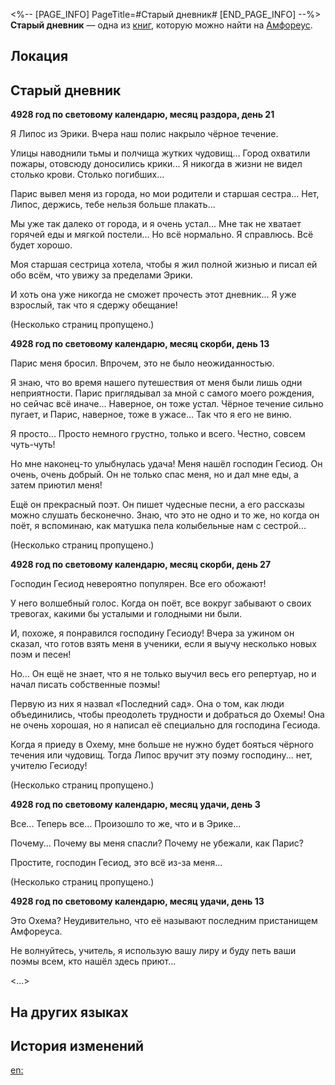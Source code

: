 <%-- [PAGE_INFO]
PageTitle=#Старый дневник#
[END_PAGE_INFO] --%>
{{Дополнить}}
{{Книга Инфобокс
|id           = 441
|partIds      = 190743
|Название     = 
|Изображение  = Предмет Книга Амфореус 1.png
|Мир          = Амфореус
|Томов        = 1
|Автор        = <!--нужно добавить-->
|Описание     = Дневник поэта Липоса. Здесь Липос описывает своё путешествие в Охему. Он отправился туда после того, как его родной город был разрушен.
|Том1         = {{tx}}
|Источник1    = {{tx|Отсутствует источник}}
|Персонажи    = 
|Фракции      = 
}}
'''Старый дневник''' — одна из [[Книги|книг]], которую можно найти на [[Амфореус]].

==Локация==
{{Отметка карты|<!--название карты-->|<!--id отметки-->}}

==Старый дневник==
'''4928 год по световому календарю, месяц раздора, день 21'''

Я Липос из Эрики. Вчера наш полис накрыло чёрное течение.

Улицы наводнили тьмы и полчища жутких чудовищ... Город охватили пожары, отовсюду доносились крики... Я никогда в жизни не видел столько крови. Столько погибших...

Парис вывел меня из города, но мои родители и старшая сестра... Нет, Липос, держись, тебе нельзя больше плакать...

Мы уже так далеко от города, и я очень устал... Мне так не хватает горячей еды и мягкой постели... Но всё нормально. Я справлюсь. Всё будет хорошо.

Моя старшая сестрица хотела, чтобы я жил полной жизнью и писал ей обо всём, что увижу за пределами Эрики.

И хоть она уже никогда не сможет прочесть этот дневник... Я уже взрослый, так что я сдержу обещание!

(Несколько страниц пропущено.)

'''4928 год по световому календарю, месяц скорби, день 13'''

Парис меня бросил. Впрочем, это не было неожиданностью.

Я знаю, что во время нашего путешествия от меня были лишь одни неприятности. Парис приглядывал за мной с самого моего рождения, но сейчас всё иначе... Наверное, он тоже устал. Чёрное течение сильно пугает, и Парис, наверное, тоже в ужасе... Так что я его не виню.

Я просто... Просто немного грустно, только и всего. Честно, совсем чуть-чуть!

Но мне наконец-то улыбнулась удача! Меня нашёл господин Гесиод. Он очень, очень добрый. Он не только спас меня, но и дал мне еды, а затем приютил меня!

Ещё он прекрасный поэт. Он пишет чудесные песни, а его рассказы можно слушать бесконечно. Знаю, что это не одно и то же, но когда он поёт, я вспоминаю, как матушка пела колыбельные нам с сестрой...

(Несколько страниц пропущено.)

'''4928 год по световому календарю, месяц скорби, день 27'''

Господин Гесиод невероятно популярен. Все его обожают!

У него волшебный голос. Когда он поёт, все вокруг забывают о своих тревогах, какими бы усталыми и голодными ни были.

И, похоже, я понравился господину Гесиоду! Вчера за ужином он сказал, что готов взять меня в ученики, если я выучу несколько новых поэм и песен!

Но... Он ещё не знает, что я не только выучил весь его репертуар, но и начал писать собственные поэмы!

Первую из них я назвал «Последний сад». Она о том, как люди объединились, чтобы преодолеть трудности и добраться до Охемы! Она не очень хорошая, но я написал её специально для господина Гесиода.

Когда я приеду в Охему, мне больше не нужно будет бояться чёрного течения или чудовищ. Тогда Липос вручит эту поэму господину... нет, учителю Гесиоду!

(Несколько страниц пропущено.)

'''4928 год по световому календарю, месяц удачи, день 3'''

Все... Теперь все... Произошло то же, что и в Эрике...

Почему... Почему вы меня спасли? Почему не убежали, как Парис?

Простите, господин Гесиод, это всё из-за меня... {{Размер|28|Если бы я только мог как-то вам помочь... Простите, учитель Гесиод...}} {{Размер|36|Простите простите простите простите простите!}}

(Несколько страниц пропущено.)

'''4928 год по световому календарю, месяц удачи, день 13'''

Это Охема? Неудивительно, что её называют последним пристанищем Амфореуса.

Не волнуйтесь, учитель, я использую вашу лиру и буду петь ваши поэмы всем, кто нашёл здесь приют...

<...>

==На других языках==
{{На других языках
|en   = An Old Journal
|zhs  = 一本旧日记
|zht  = 一本舊日記
|ja   = 古びた日記
|ko   = 오래된 일기
|es   = Un diario viejo
|fr   = Un vieux journal
|ru   = Старый дневник
|th   = บันทึกเก่าหนึ่งเล่ม
|vi   = Một Cuốn Nhật Ký Cũ
|de   = Ein altes Tagebuch
|id   = Buku Harian Tua
|pt   = Um Diário Antigo
}}

==История изменений==
{{История изменений|3.5}}

[[en:]]